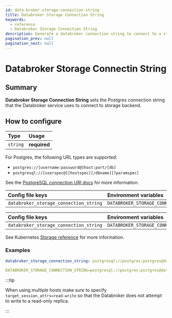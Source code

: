 ```yaml
---
id: data-broker-storage-connection-string
title: Databroker Storage Connection String
keywords:
  - reference
  - Databroker Storage Connection String
description: Generate a databroker connection string to connect to a storage backend.
pagination_prev: null
pagination_next: null
---
```



# Databroker Storage Connectin String

## Summary

**Databroker Storage Connection String** sets the Postgres connection string that the Databroker service uses to connect to storage backend.

## How to configure

| **Type** | **Usage** |
| :--- | :--- |
| `string` | **required** |

For Postgres, the following URL types are supported:

- `postgres://[username:password@]host:port/[db]`
- `postgresql://[userspec@][hostspec][/dbname][?paramspec]`

See the [PostgreSQL connection URI docs](https://www.postgresql.org/docs/current/libpq-connect.html#LIBPQ-CONNSTRING) for more information.

<Tabs>
<TabItem value="Core" label="Core">

| **Config file keys** | **Environment variables** |
| :--- | :--- |
| `databroker_storage_connection_string` | `DATABROKER_STORAGE_CONNECTION_STRING` |

</TabItem>
<TabItem value="Enterprise" label="Enterprise">

| **Config file keys** | **Environment variables** |
| :--- | :--- |
| `databroker_storage_connection_string` | `DATABROKER_STORAGE_CONNECTION_STRING` |

</TabItem>
<TabItem value="Kubernetes" label="Kubernetes">

See Kubernetes [Storage reference](/docs/deploying/k8s/reference#storage) for more information.

</TabItem>
</Tabs>

### Examples

```yaml
databroker_storage_connection_string: postgresql://postgres:postgres@database/postgres?sslmode=disable

DATABROKER_STORAGE_CONNECTION_STRING=postgresql://postgres:postgres@database/postgres?sslmode=disable
```

:::tip

When using multiple hosts make sure to specify `target_session_attrs=read-write` so that the Databroker does not attempt to write to a read-only replica.

:::
